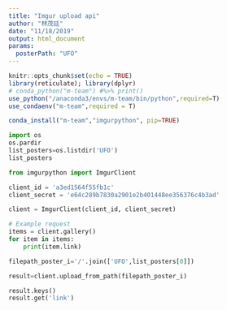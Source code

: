 ```yaml
---
title: "Imgur upload api"
author: "林茂廷"
date: "11/18/2019"
output: html_document
params:
  posterPath: "UFO"
---
```


```r
knitr::opts_chunk$set(echo = TRUE)
library(reticulate); library(dplyr)
# conda_python("m-team") #%>% print()
use_python("/anaconda3/envs/m-team/bin/python",required=T)
use_condaenv("m-team",required = T)
```

```r
conda_install("m-team","imgurpython", pip=TRUE)
```

```python
import os
os.pardir
list_posters=os.listdir('UFO')
list_posters
```


```python
from imgurpython import ImgurClient

client_id = 'a3ed1564f55fb1c'
client_secret = 'e64c289b7830a2901e2b401448ee356376c4b3ad'

client = ImgurClient(client_id, client_secret)

# Example request
items = client.gallery()
for item in items:
    print(item.link)

```

```python
filepath_poster_i='/'.join(['UFO',list_posters[0]])
```


```python
result=client.upload_from_path(filepath_poster_i)
```

```python
result.keys()
result.get('link')
```

